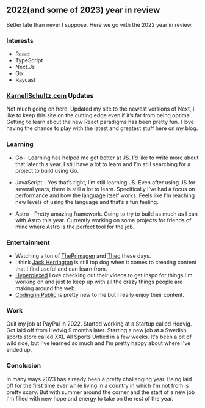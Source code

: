 ## 2022(and some of 2023) year in review

Better late than never I suppose. Here we go with the 2022 year in
review.

### Interests

- React
- TypeScript
- Next.Js
- Go
- Raycast

### [KarnellSchultz.com](http://KarnellSchultz.com) Updates

Not much going on here. Updated my site to the newest versions of
Next, I like to keep this site on the cutting edge even if it’s far
from being optimal. Getting to learn about the new React paradigms has
been pretty fun. I love having the chance to play with the latest and
greatest stuff here on my blog.

### Learning

- Go - Learning has helped me get better at JS. I’d like to write more
  about that later this year. I still have a lot to learn and I’m
  still searching for a project to build using Go.

- JavaScript - Yes that’s right, I’m still learning JS. Even after
  using JS for several years, there is still a lot to learn.
  Specifically I’ve had a focus on performance and how the language
  itself works. Feels like I’m reaching new levels of using the
  language and that’s a fun feeling.

- Astro - Pretty amazing framework. Going to try to build as much as I
  can with Astro this year. Currently working on some projects for
  friends of mine where Astro is the perfect tool for the job.

### Entertainment

- Watching a ton of
  [ThePrimagen](https://www.youtube.com/@ThePrimeTimeagen) and
  [Theo](https://www.youtube.com/@t3dotgg) these days.
- I think [Jack Herrington](https://www.youtube.com/@jherr) is still
  top dog when it comes to creating content that I find useful and can
  learn from.
- [Hyperplexed](https://www.youtube.com/watch?v=z1wZp4jV4cQ) Love
  checking out their videos to get inspo for things I'm working on and
  just to keep up with all the crazy things people are making around
  the web.
- [Coding in Public](https://www.youtube.com/@CodinginPublic) is
  pretty new to me but I really enjoy their content.

### Work

Quit my job at PayPal in 2022. Started working at a Startup called
Hedvig. Got laid off from Hedvig 9 months later. Starting a new job at
a Swedish sports store called XXL All Sports Untied in a few weeks.
It's been a bit of wild ride, but I've learned so much and I'm pretty
happy about where I've ended up.

### Conclusion

In many ways 2023 has already been a pretty challenging year. Being
laid off for the first time ever while living in a country in which
I'm not from is pretty scary. But with summer around the corner and
the start of a new job I'm filled with new hope and energy to take on
the rest of the year.
